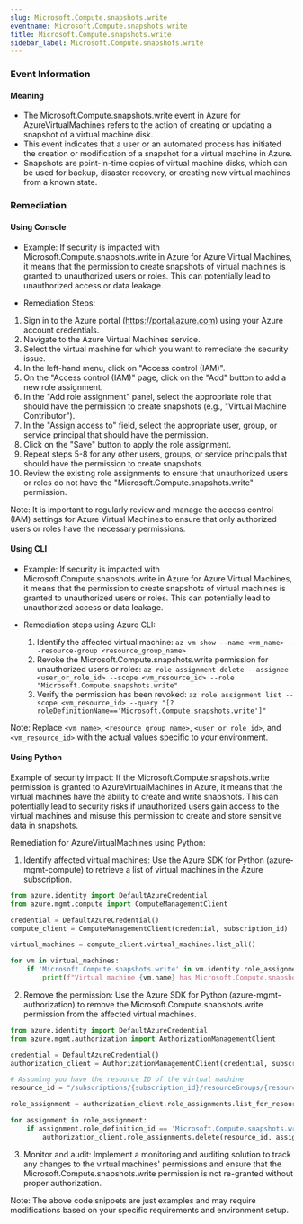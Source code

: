 ```yaml
--- 
slug: Microsoft.Compute.snapshots.write
eventname: Microsoft.Compute.snapshots.write
title: Microsoft.Compute.snapshots.write
sidebar_label: Microsoft.Compute.snapshots.write
---
```

                       
### Event Information

#### Meaning

- The Microsoft.Compute.snapshots.write event in Azure for AzureVirtualMachines refers to the action of creating or updating a snapshot of a virtual machine disk.
- This event indicates that a user or an automated process has initiated the creation or modification of a snapshot for a virtual machine in Azure.
- Snapshots are point-in-time copies of virtual machine disks, which can be used for backup, disaster recovery, or creating new virtual machines from a known state.

### Remediation

#### Using Console

- Example: If security is impacted with Microsoft.Compute.snapshots.write in Azure for Azure Virtual Machines, it means that the permission to create snapshots of virtual machines is granted to unauthorized users or roles. This can potentially lead to unauthorized access or data leakage.

- Remediation Steps:
1. Sign in to the Azure portal (https://portal.azure.com) using your Azure account credentials.
2. Navigate to the Azure Virtual Machines service.
3. Select the virtual machine for which you want to remediate the security issue.
4. In the left-hand menu, click on "Access control (IAM)".
5. On the "Access control (IAM)" page, click on the "Add" button to add a new role assignment.
6. In the "Add role assignment" panel, select the appropriate role that should have the permission to create snapshots (e.g., "Virtual Machine Contributor").
7. In the "Assign access to" field, select the appropriate user, group, or service principal that should have the permission.
8. Click on the "Save" button to apply the role assignment.
9. Repeat steps 5-8 for any other users, groups, or service principals that should have the permission to create snapshots.
10. Review the existing role assignments to ensure that unauthorized users or roles do not have the "Microsoft.Compute.snapshots.write" permission.

Note: It is important to regularly review and manage the access control (IAM) settings for Azure Virtual Machines to ensure that only authorized users or roles have the necessary permissions.

#### Using CLI

- Example: If security is impacted with Microsoft.Compute.snapshots.write in Azure for Azure Virtual Machines, it means that the permission to create snapshots of virtual machines is granted to unauthorized users or roles. This can potentially lead to unauthorized access or data leakage.

- Remediation steps using Azure CLI:
  1. Identify the affected virtual machine: `az vm show --name <vm_name> --resource-group <resource_group_name>`
  2. Revoke the Microsoft.Compute.snapshots.write permission for unauthorized users or roles: `az role assignment delete --assignee <user_or_role_id> --scope <vm_resource_id> --role "Microsoft.Compute.snapshots.write"`
  3. Verify the permission has been revoked: `az role assignment list --scope <vm_resource_id> --query "[?roleDefinitionName=='Microsoft.Compute.snapshots.write']"`

Note: Replace `<vm_name>`, `<resource_group_name>`, `<user_or_role_id>`, and `<vm_resource_id>` with the actual values specific to your environment.

#### Using Python

Example of security impact: If the Microsoft.Compute.snapshots.write permission is granted to AzureVirtualMachines in Azure, it means that the virtual machines have the ability to create and write snapshots. This can potentially lead to security risks if unauthorized users gain access to the virtual machines and misuse this permission to create and store sensitive data in snapshots.

Remediation for AzureVirtualMachines using Python:

1. Identify affected virtual machines: Use the Azure SDK for Python (azure-mgmt-compute) to retrieve a list of virtual machines in the Azure subscription.

```python
from azure.identity import DefaultAzureCredential
from azure.mgmt.compute import ComputeManagementClient

credential = DefaultAzureCredential()
compute_client = ComputeManagementClient(credential, subscription_id)

virtual_machines = compute_client.virtual_machines.list_all()

for vm in virtual_machines:
    if 'Microsoft.Compute.snapshots.write' in vm.identity.role_assignments:
        print(f"Virtual machine {vm.name} has Microsoft.Compute.snapshots.write permission.")
```

2. Remove the permission: Use the Azure SDK for Python (azure-mgmt-authorization) to remove the Microsoft.Compute.snapshots.write permission from the affected virtual machines.

```python
from azure.identity import DefaultAzureCredential
from azure.mgmt.authorization import AuthorizationManagementClient

credential = DefaultAzureCredential()
authorization_client = AuthorizationManagementClient(credential, subscription_id)

# Assuming you have the resource ID of the virtual machine
resource_id = "/subscriptions/{subscription_id}/resourceGroups/{resource_group}/providers/Microsoft.Compute/virtualMachines/{vm_name}"

role_assignment = authorization_client.role_assignments.list_for_resource(resource_id)

for assignment in role_assignment:
    if assignment.role_definition_id == 'Microsoft.Compute.snapshots.write':
        authorization_client.role_assignments.delete(resource_id, assignment.name)
```

3. Monitor and audit: Implement a monitoring and auditing solution to track any changes to the virtual machines' permissions and ensure that the Microsoft.Compute.snapshots.write permission is not re-granted without proper authorization.

Note: The above code snippets are just examples and may require modifications based on your specific requirements and environment setup.


 